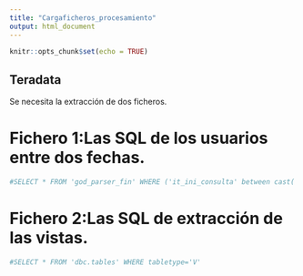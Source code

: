 ```yaml
---
title: "Cargaficheros_procesamiento"
output: html_document
---
```


```r
knitr::opts_chunk$set(echo = TRUE)
```

## Teradata

Se necesita la extracción de dos ficheros.

# Fichero 1:Las SQL de los usuarios entre dos fechas.

```r
#SELECT * FROM 'god_parser_fin' WHERE ('it_ini_consulta' between cast('2020-05-14' as date format('yyyy-mm-dd')) AND cast('2020-05-24' as date format('yyyy-mm-dd'))) ORDER BY co_query_amp asc , orden asc
```

# Fichero 2:Las SQL de extracción de las vistas.

```r
#SELECT * FROM 'dbc.tables' WHERE tabletype='V'

```

